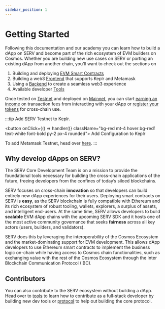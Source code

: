 ```yaml
---
sidebar_position: 1
---
```


# Getting Started

Following this documentation and our academy you can learn how to build a dApp on SERV and become part of the rich
ecosystem of EVM builders on Cosmos. Whether you are building new use cases on SERV or porting an existing dApp from
another chain, you'll want to check out the sections on

1. Building and deploying [EVM Smart Contracts](./develop/smart-contracts)
2. Building a web3 [Frontend](./develop/build-a-dApp/build-a-frontend#wallet-integration) that supports Keplr and Metamask
3. Using a [Backend](./develop/create-backend) to create a seamless web3 experience
4. Available developer [Tools](./tools/index.md)


Once tested on [Testnet](./../develop/testnet) and deployed on [Mainnet](./../develop/mainnet), you can
start [earning an income](./../develop/mainnet#revenue) on transaction fees from interacting with your dApp or
[register your tokens](./../develop/mainnet#token-registration) for cross-chain use.


:::tip
Add SERV Testnet to Keplr.

<button onClick={() => handler()} className="bg-red mt-4 hover:bg-red1 text-white font-bold py-2 px-4 rounded">
  Add Configuration to Keplr
</button>

To add Metamask Testnet, head over [here](https://chainlist.org/?testnets=true&search=serv).
:::

## Why develop dApps on SERV?

The SERV Core Development Team is on a mission to provide the foundational tools necessary for building the cross-chain
applications of the future, freeing developers from the confines of today’s siloed blockchains.

SERV focuses on cross-chain **innovation** so that developers can build entirely new dApp experiences for their users.
Deploying smart contracts on SERV is **easy**, as the SERV blockchain is fully compatible with Ethereum and its rich
ecosystem of robust tooling, wallets, explorers, a surplus of assets, and intelligent end-users. At the same time,
SERV allows developers to build **scalable** EVM dApp chains with the upcoming SERV SDK and it hosts one of the
most active community governance that seeks **fairness** across all key actors (users, builders, and validators).

SERV does this by leveraging the interoperability of the Cosmos Ecosystem and the market-dominating support for EVM
development. This allows dApp developers to use Ethereum smart contracts to implement the business logic on-chain
while having access to Cosmos chain functionalities, such as exchanging value with the rest of the Cosmos Ecosystem
through the Inter Blockchain Communication Protocol (IBC).

## Contributors

You can also contribute to the SERV ecosystem without building a dApp. Head over to [tools](./tools/index.md) to learn
how to contribute as a full-stack developer by building new dev tools or [protocol](../protocol) to help
out building the core protocol.
